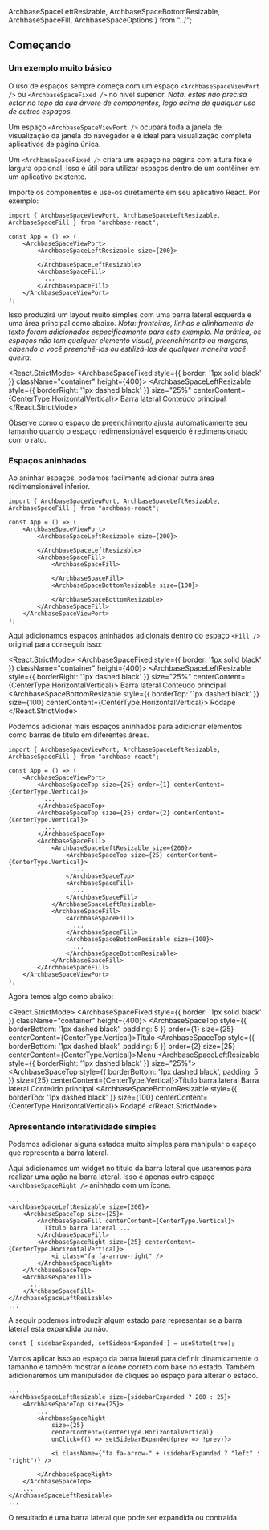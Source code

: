 ArchbaseSpaceLeftResizable, ArchbaseSpaceBottomResizable, ArchbaseSpaceFill, ArchbaseSpaceOptions } from "../";


<Meta title="Layouts/Spaces/Começando" />

## Começando


### Um exemplo muito básico

O uso de espaços sempre começa com um espaço `<ArchbaseSpaceViewPort />` ou `<ArchbaseSpaceFixed />` no nível superior. 
*Nota: estes não precisa estar no topo da sua árvore de componentes, logo acima de qualquer uso de outros espaços.*

Um espaço `<ArchbaseSpaceViewPort />` ocupará toda a janela de visualização da janela do navegador e é ideal para visualização completa
aplicativos de página única.

Um `<ArchbaseSpaceFixed />` criará um espaço na página com altura fixa e largura opcional. Isso é útil
para utilizar espaços dentro de um contêiner em um aplicativo existente.

Importe os componentes e use-os diretamente em seu aplicativo React. Por exemplo:

```tsx
import { ArchbaseSpaceViewPort, ArchbaseSpaceLeftResizable, ArchbaseSpaceFill } from "archbase-react";

const App = () => (
	<ArchbaseSpaceViewPort>
		<ArchbaseSpaceLeftResizable size={200}>
		  ...
		</ArchbaseSpaceLeftResizable>
		<ArchbaseSpaceFill>
		  ...
		</ArchbaseSpaceFill>
	</ArchbaseSpaceViewPort>
);
```

Isso produzirá um layout muito simples com uma barra lateral esquerda e uma área principal como abaixo. *Nota: fronteiras,
linhas e alinhamento de texto foram adicionados especificamente para este exemplo. Na prática, os espaços não
tem qualquer elemento visual, preenchimento ou margens, cabendo a você preenchê-los ou estilizá-los de qualquer maneira
você queira.*

<React.StrictMode>
	<ArchbaseSpaceFixed style={{ border: '1px solid black' }} className="container" height={400}>
		<ArchbaseSpaceLeftResizable style={{ borderRight: '1px dashed black' }} size="25%" centerContent={CenterType.HorizontalVertical}>
			Barra lateral
		</ArchbaseSpaceLeftResizable>
		<ArchbaseSpaceFill centerContent={CenterType.HorizontalVertical}>
			Conteúdo principal
		</ArchbaseSpaceFill>
	</ArchbaseSpaceFixed>
</React.StrictMode>

Observe como o espaço de preenchimento ajusta automaticamente seu tamanho quando o espaço redimensionável esquerdo é redimensionado com
o rato.

### Espaços aninhados

Ao aninhar espaços, podemos facilmente adicionar outra área redimensionável inferior.

```tsx
import { ArchbaseSpaceViewPort, ArchbaseSpaceLeftResizable, ArchbaseSpaceFill } from "archbase-react";

const App = () => (
	<ArchbaseSpaceViewPort>
		<ArchbaseSpaceLeftResizable size={200}>
		  ...
		</ArchbaseSpaceLeftResizable>
		<ArchbaseSpaceFill>
			<ArchbaseSpaceFill>
			  ...
			</ArchbaseSpaceFill>
			<ArchbaseSpaceBottomResizable size={100}>
			  ...
			</ArchbaseSpaceBottomResizable>
		</ArchbaseSpaceFill>
	</ArchbaseSpaceViewPort>
);
```

Aqui adicionamos espaços aninhados adicionais dentro do espaço `<Fill />` original para conseguir isso:

<React.StrictMode>
	<ArchbaseSpaceFixed style={{ border: '1px solid black' }} className="container" height={400}>
		<ArchbaseSpaceLeftResizable style={{ borderRight: '1px dashed black' }} size="25%" centerContent={CenterType.HorizontalVertical}>
			Barra lateral
		</ArchbaseSpaceLeftResizable>
		<ArchbaseSpaceFill>
			<ArchbaseSpaceFill centerContent={CenterType.HorizontalVertical}>
				Conteúdo principal
			</ArchbaseSpaceFill>
			<ArchbaseSpaceBottomResizable style={{ borderTop: '1px dashed black' }} size={100} centerContent={CenterType.HorizontalVertical}>
				Rodapé
			</ArchbaseSpaceBottomResizable>
		</ArchbaseSpaceFill>
	</ArchbaseSpaceFixed>
</React.StrictMode>

Podemos adicionar mais espaços aninhados para adicionar elementos como barras de título em diferentes áreas.

```tsx
import { ArchbaseSpaceViewPort, ArchbaseSpaceLeftResizable, ArchbaseSpaceFill } from "archbase-react";

const App = () => (
	<ArchbaseSpaceViewPort>
		<ArchbaseSpaceTop size={25} order={1} centerContent={CenterType.Vertical}>
		  ...
		</ArchbaseSpaceTop>
		<ArchbaseSpaceTop size={25} order={2} centerContent={CenterType.Vertical}>
		  ...
		</ArchbaseSpaceTop>
		<ArchbaseSpaceFill>
			<ArchbaseSpaceLeftResizable size={200}>
				<ArchbaseSpaceTop size={25} centerContent={CenterType.Vertical}>
				  ...
				</ArchbaseSpaceTop>
				<ArchbaseSpaceFill>
				  ...
				</ArchbaseSpaceFill>
			</ArchbaseSpaceLeftResizable>
			<ArchbaseSpaceFill>
				<ArchbaseSpaceFill>
				  ...
				</ArchbaseSpaceFill>
				<ArchbaseSpaceBottomResizable size={100}>
				  ...
				</ArchbaseSpaceBottomResizable>
			</ArchbaseSpaceFill>
		</ArchbaseSpaceFill>
	</ArchbaseSpaceViewPort>
);
```

Agora temos algo como abaixo:

<React.StrictMode>
	<ArchbaseSpaceFixed style={{ border: '1px solid black' }} className="container" height={400}>
		<ArchbaseSpaceTop style={{ borderBottom: '1px dashed black', padding: 5 }} order={1} size={25} centerContent={CenterType.Vertical}>Título</ArchbaseSpaceTop>
		<ArchbaseSpaceTop style={{ borderBottom: '1px dashed black', padding: 5 }} order={2} size={25} centerContent={CenterType.Vertical}>Menu</ArchbaseSpaceTop>
		<ArchbaseSpaceFill>
			<ArchbaseSpaceLeftResizable style={{ borderRight: '1px dashed black' }} size="25%">
				<ArchbaseSpaceTop style={{ borderBottom: '1px dashed black', padding: 5 }} size={25} centerContent={CenterType.Vertical}>Título barra lateral</ArchbaseSpaceTop>
				<ArchbaseSpaceFill centerContent={CenterType.HorizontalVertical}>Barra lateral</ArchbaseSpaceFill>
			</ArchbaseSpaceLeftResizable>
			<ArchbaseSpaceFill>
				<ArchbaseSpaceFill centerContent={CenterType.HorizontalVertical}>
					Conteúdo principal
				</ArchbaseSpaceFill>
				<ArchbaseSpaceBottomResizable style={{ borderTop: '1px dashed black' }} size={100} centerContent={CenterType.HorizontalVertical}>
					Rodapé
				</ArchbaseSpaceBottomResizable>
			</ArchbaseSpaceFill>
		</ArchbaseSpaceFill>
	</ArchbaseSpaceFixed>
</React.StrictMode>

### Apresentando interatividade simples

Podemos adicionar alguns estados muito simples para manipular o espaço que representa a barra lateral.

Aqui adicionamos um widget no título da barra lateral que usaremos para realizar uma ação na barra lateral. Isso é apenas
outro espaço `<ArchbaseSpaceRight />` aninhado com um ícone.

```tsx
...
<ArchbaseSpaceLeftResizable size={200}>
	<ArchbaseSpaceTop size={25}>
		<ArchbaseSpaceFill centerContent={CenterType.Vertical}>
		  Título barra lateral ...
		</ArchbaseSpaceFill>
		<ArchbaseSpaceRight size={25} centerContent={CenterType.HorizontalVertical}>
			<i class="fa fa-arrow-right" />
		</ArchbaseSpaceRight>
	</ArchbaseSpaceTop>
	<ArchbaseSpaceFill>
	  ...
	</ArchbaseSpaceFill>
</ArchbaseSpaceLeftResizable>
...
```

A seguir podemos introduzir algum estado para representar se a barra lateral está expandida ou não.

```tsx
const [ sidebarExpanded, setSidebarExpanded ] = useState(true);
```

Vamos aplicar isso ao espaço da barra lateral para definir dinamicamente o tamanho e também mostrar o ícone correto com base
no estado. Também adicionaremos um manipulador de cliques ao espaço para alterar o estado.

```tsx
...
<ArchbaseSpaceLeftResizable size={sidebarExpanded ? 200 : 25}>
	<ArchbaseSpaceTop size={25}>
		...
		<ArchbaseSpaceRight 
			size={25} 
			centerContent={CenterType.HorizontalVertical} 
			onClick={() => setSidebarExpanded(prev => !prev)}>

			<i className={"fa fa-arrow-" + (sidebarExpanded ? "left" : "right")} />

		</ArchbaseSpaceRight>
	</ArchbaseSpaceTop>
	...
</ArchbaseSpaceLeftResizable>
...
```

O resultado é uma barra lateral que pode ser expandida ou contraida.

<DemoUI />

